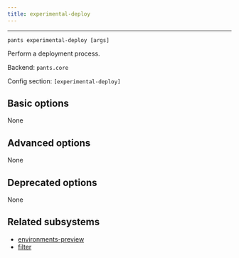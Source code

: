 ```yaml
---
title: experimental-deploy
---
```



---

```
pants experimental-deploy [args]
```

Perform a deployment process.

Backend: <span className="color--primary">`pants.core`</span>

Config section: <span className="color--primary">`[experimental-deploy]`</span>

<span className={styles.options}>

## Basic options

None

## Advanced options

None

## Deprecated options

None

## Related subsystems

- [environments-preview](../subsystems/environments-preview.mdx)
- [filter](../subsystems/filter.mdx)

</span>
